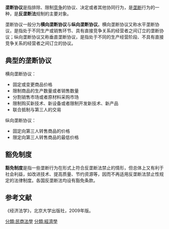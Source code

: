 '''垄断协议'''是指排除、限制[[竞争|竞争]]的协议、决定或者其他协同行为，是[[垄断|垄断]]行为的一种，是'''反垄断法'''规制的主要对象。

垄断协议一般分为'''横向垄断协议'''与'''纵向垄断协议'''。横向垄断协议又称水平垄断协议，是指处于不同生产或销售环节、具有直接竞争关系的经营者之间订立的垄断协议；纵向垄断协议又称垂直垄断协议，是指处于不同的生产经营阶段、不具有直接竞争关系的经营者之间订立的协议。

==典型的垄断协议==
横向垄断协议：
*固定或变更商品价格
*限制商品的生产数量或者销售数量
*分割销售市场或者原材料采购市场
*限制购买新技术、新设备或者限制开发新技术、新产品
*联合抵制与第三人的交易

纵向垄断协议：
*固定向第三人转售商品的价格
*限定向第三人转售商品的最低价格

==豁免制度==
'''豁免制度'''是指一些垄断行为在形式上符合反垄断法禁止的情形，但总体上又有利于社会利益，如改进技术、提高质量、节约资源等，因而不再适用反垄断法禁止性规定的法律制度。各国反垄断法均设有豁免条款。

==参考文献==
《经济法学》，北京大学出版社，2009年版。


[[分類:民商法學|分類:民商法學]]
[[分類:經濟學|分類:經濟學]]